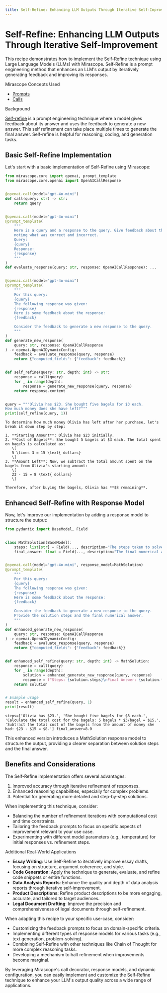 ```yaml
---
title: Self-Refine: Enhancing LLM Outputs Through Iterative Self-Improvement
---
```


# Self-Refine: Enhancing LLM Outputs Through Iterative Self-Improvement

This recipe demonstrates how to implement the Self-Refine technique using Large Language Models (LLMs) with Mirascope. Self-Refine is a prompt engineering method that enhances an LLM's output by iteratively generating feedback and improving its responses.

<div class="admonition tip">
<p class="admonition-title">Mirascope Concepts Used</p>
<ul>
<li><a href="../../../../learn/prompts/">Prompts</a></li>
<li><a href="../../../../learn/calls/">Calls</a></li>
</ul>
</div>

<div class="admonition note">
<p class="admonition-title">Background</p>
<p>
<a href="https://arxiv.org/pdf/2303.17651">Self-refine</a> is a prompt engineering technique where a model gives feedback about its answer and uses the feedback to generate a new answer. This self refinement can take place multiple times to generate the final answer. Self-refine is helpful for reasoning, coding, and generation tasks.
</p>
</div>

## Basic Self-Refine Implementation

Let's start with a basic implementation of Self-Refine using Mirascope:




```python
from mirascope.core import openai, prompt_template
from mirascope.core.openai import OpenAICallResponse


@openai.call(model="gpt-4o-mini")
def call(query: str) -> str:
    return query


@openai.call(model="gpt-4o-mini")
@prompt_template(
    """
    Here is a query and a response to the query. Give feedback about the answer,
    noting what was correct and incorrect.
    Query:
    {query}
    Response:
    {response}
    """
)
def evaluate_response(query: str, response: OpenAICallResponse): ...


@openai.call(model="gpt-4o-mini")
@prompt_template(
    """
    For this query:
    {query}
    The following response was given:
    {response}
    Here is some feedback about the response:
    {feedback}

    Consider the feedback to generate a new response to the query.
    """
)
def generate_new_response(
    query: str, response: OpenAICallResponse
) -> openai.OpenAIDynamicConfig:
    feedback = evaluate_response(query, response)
    return {"computed_fields": {"feedback": feedback}}


def self_refine(query: str, depth: int) -> str:
    response = call(query)
    for _ in range(depth):
        response = generate_new_response(query, response)
    return response.content


query = """Olivia has $23. She bought five bagels for $3 each.
How much money does she have left?"""
print(self_refine(query, 1))
```

    To determine how much money Olivia has left after her purchase, let's break it down step by step:
    
    1. **Starting Amount**: Olivia has $23 initially.
    2. **Cost of Bagels**: She bought 5 bagels at $3 each. The total spent on bagels is calculated as:
       \[
       5 \times 3 = 15 \text{ dollars}
       \]
    3. **Amount Left**: Now, we subtract the total amount spent on the bagels from Olivia's starting amount:
       \[
       23 - 15 = 8 \text{ dollars}
       \]
    
    Therefore, after buying the bagels, Olivia has **$8 remaining**.


## Enhanced Self-Refine with Response Model

Now, let's improve our implementation by adding a response model to structure the output:



```python
from pydantic import BaseModel, Field


class MathSolution(BaseModel):
    steps: list[str] = Field(..., description="The steps taken to solve the problem")
    final_answer: float = Field(..., description="The final numerical answer")


@openai.call(model="gpt-4o-mini", response_model=MathSolution)
@prompt_template(
    """
    For this query:
    {query}
    The following response was given:
    {response}
    Here is some feedback about the response:
    {feedback}

    Consider the feedback to generate a new response to the query.
    Provide the solution steps and the final numerical answer.
    """
)
def enhanced_generate_new_response(
    query: str, response: OpenAICallResponse
) -> openai.OpenAIDynamicConfig:
    feedback = evaluate_response(query, response)
    return {"computed_fields": {"feedback": feedback}}


def enhanced_self_refine(query: str, depth: int) -> MathSolution:
    response = call(query)
    for _ in range(depth):
        solution = enhanced_generate_new_response(query, response)
        response = f"Steps: {solution.steps}\nFinal Answer: {solution.final_answer}"
    return solution


# Example usage
result = enhanced_self_refine(query, 1)
print(result)
```

    steps=['Olivia has $23.', 'She bought five bagels for $3 each.', 'Calculate the total cost for the bagels: 5 bagels * $3/bagel = $15.', 'Subtract the total cost of the bagels from the amount of money she had: $23 - $15 = $8.'] final_answer=8.0


This enhanced version introduces a MathSolution response model to structure the output, providing a clearer separation between solution steps and the final answer.

## Benefits and Considerations

The Self-Refine implementation offers several advantages:

1. Improved accuracy through iterative refinement of responses.
2. Enhanced reasoning capabilities, especially for complex problems.
3. Potential for generating more detailed and step-by-step solutions.

When implementing this technique, consider:

- Balancing the number of refinement iterations with computational cost and time constraints.
- Tailoring the feedback prompts to focus on specific aspects of improvement relevant to your use case.
- Experimenting with different model parameters (e.g., temperature) for initial responses vs. refinement steps.

<div class="admonition tip">
<p class="admonition-title">Additional Real-World Applications</p>
<ul>
<li><b>Essay Writing</b>: Use Self-Refine to iteratively improve essay drafts, focusing on structure, argument coherence, and style.</li>
<li><b>Code Generation</b>: Apply the technique to generate, evaluate, and refine code snippets or entire functions.</li>
<li><b>Data Analysis Reports</b>: Enhance the quality and depth of data analysis reports through iterative self-improvement.</li>
<li><b>Product Descriptions</b>: Refine product descriptions to be more engaging, accurate, and tailored to target audiences.</li>
<li><b>Legal Document Drafting</b>: Improve the precision and comprehensiveness of legal documents through self-refinement.</li>
</ul>
</div>

When adapting this recipe to your specific use-case, consider:

- Customizing the feedback prompts to focus on domain-specific criteria.
- Implementing different types of response models for various tasks (e.g., text generation, problem-solving).
- Combining Self-Refine with other techniques like Chain of Thought for more complex reasoning tasks.
- Developing a mechanism to halt refinement when improvements become marginal.

By leveraging Mirascope's call decorator, response models, and dynamic configuration, you can easily implement and customize the Self-Refine technique to enhance your LLM's output quality across a wide range of applications.
